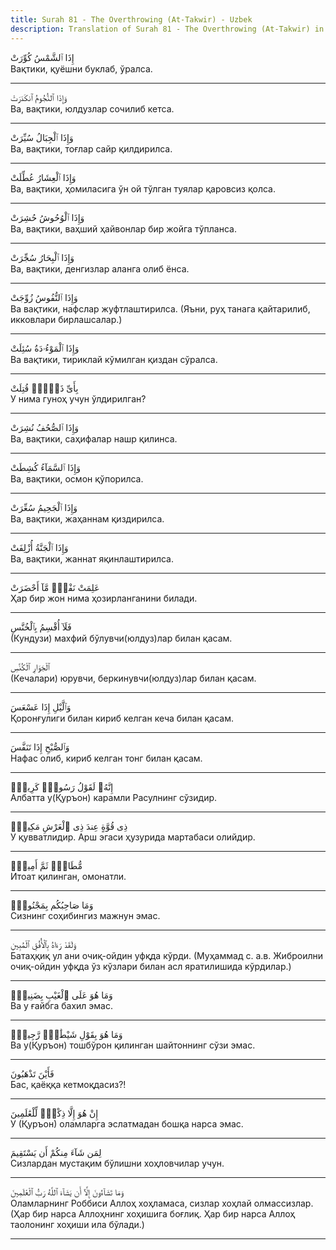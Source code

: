 ```yaml
---
title: Surah 81 - The Overthrowing (At-Takwir) - Uzbek
description: Translation of Surah 81 - The Overthrowing (At-Takwir) in Uzbek
---
```





<Aside type="quran" title="1">
إِذَا ٱلشَّمْسُ كُوِّرَتْ
</Aside>

<Aside type="reference" title="1">
Вақтики, қуёшни буклаб, ўралса.
</Aside>

---

<Aside type="quran" title="2">
وَإِذَا ٱلنُّجُومُ ٱنكَدَرَتْ
</Aside>

<Aside type="reference" title="2">
Ва, вақтики, юлдузлар сочилиб кетса.
</Aside>

---

<Aside type="quran" title="3">
وَإِذَا ٱلْجِبَالُ سُيِّرَتْ
</Aside>

<Aside type="reference" title="3">
Ва, вақтики, тоғлар сайр қилдирилса.
</Aside>

---

<Aside type="quran" title="4">
وَإِذَا ٱلْعِشَارُ عُطِّلَتْ
</Aside>

<Aside type="reference" title="4">
Ва, вақтики, ҳомиласига ўн ой тўлган туялар қаровсиз қолса.
</Aside>

---

<Aside type="quran" title="5">
وَإِذَا ٱلْوُحُوشُ حُشِرَتْ
</Aside>

<Aside type="reference" title="5">
Ва, вақтики, ваҳший ҳайвонлар бир жойга тўпланса.
</Aside>

---

<Aside type="quran" title="6">
وَإِذَا ٱلْبِحَارُ سُجِّرَتْ
</Aside>

<Aside type="reference" title="6">
Ва, вақтики, денгизлар аланга олиб ёнса.
</Aside>

---

<Aside type="quran" title="7">
وَإِذَا ٱلنُّفُوسُ زُوِّجَتْ
</Aside>

<Aside type="reference" title="7">
Ва вақтики, нафслар жуфтлаштирилса. (Яъни, руҳ танага қайтарилиб, икковлари бирлашсалар.)
</Aside>

---

<Aside type="quran" title="8">
وَإِذَا ٱلْمَوْءُۥدَةُ سُئِلَتْ
</Aside>

<Aside type="reference" title="8">
Ва вақтики, тириклай кўмилган қиздан сўралса.
</Aside>

---

<Aside type="quran" title="9">
بِأَىِّ ذَنۢبٍۢ قُتِلَتْ
</Aside>

<Aside type="reference" title="9">
У нима гуноҳ учун ўлдирилган?
</Aside>

---

<Aside type="quran" title="10">
وَإِذَا ٱلصُّحُفُ نُشِرَتْ
</Aside>

<Aside type="reference" title="10">
Ва, вақтики, саҳифалар нашр қилинса.
</Aside>

---

<Aside type="quran" title="11">
وَإِذَا ٱلسَّمَآءُ كُشِطَتْ
</Aside>

<Aside type="reference" title="11">
Ва, вақтики, осмон қўпорилса.
</Aside>

---

<Aside type="quran" title="12">
وَإِذَا ٱلْجَحِيمُ سُعِّرَتْ
</Aside>

<Aside type="reference" title="12">
Ва, вақтики, жаҳаннам қиздирилса.
</Aside>

---

<Aside type="quran" title="13">
وَإِذَا ٱلْجَنَّةُ أُزْلِفَتْ
</Aside>

<Aside type="reference" title="13">
Ва, вақтики, жаннат яқинлаштирилса.
</Aside>

---

<Aside type="quran" title="14">
عَلِمَتْ نَفْسٌۭ مَّآ أَحْضَرَتْ
</Aside>

<Aside type="reference" title="14">
Ҳар бир жон нима ҳозирланганини билади.
</Aside>

---

<Aside type="quran" title="15">
فَلَآ أُقْسِمُ بِٱلْخُنَّسِ
</Aside>

<Aside type="reference" title="15">
(Кундузи) махфий бўлувчи(юлдуз)лар билан қасам.
</Aside>

---

<Aside type="quran" title="16">
ٱلْجَوَارِ ٱلْكُنَّسِ
</Aside>

<Aside type="reference" title="16">
(Кечалари) юрувчи, беркинувчи(юлдуз)лар билан қасам.
</Aside>

---

<Aside type="quran" title="17">
وَٱلَّيْلِ إِذَا عَسْعَسَ
</Aside>

<Aside type="reference" title="17">
Қоронғулиги билан кириб келган кеча билан қасам.
</Aside>

---

<Aside type="quran" title="18">
وَٱلصُّبْحِ إِذَا تَنَفَّسَ
</Aside>

<Aside type="reference" title="18">
Нафас олиб, кириб келган тонг билан қасам.
</Aside>

---

<Aside type="quran" title="19">
إِنَّهُۥ لَقَوْلُ رَسُولٍۢ كَرِيمٍۢ
</Aside>

<Aside type="reference" title="19">
Албатта у(Қуръон) карамли Расулнинг сўзидир.
</Aside>

---

<Aside type="quran" title="20">
ذِى قُوَّةٍ عِندَ ذِى ٱلْعَرْشِ مَكِينٍۢ
</Aside>

<Aside type="reference" title="20">
У қувватлидир. Арш эгаси ҳузурида мартабаси олийдир.
</Aside>

---

<Aside type="quran" title="21">
مُّطَاعٍۢ ثَمَّ أَمِينٍۢ
</Aside>

<Aside type="reference" title="21">
Итоат қилинган, омонатли.
</Aside>

---

<Aside type="quran" title="22">
وَمَا صَاحِبُكُم بِمَجْنُونٍۢ
</Aside>

<Aside type="reference" title="22">
Сизнинг соҳибингиз мажнун эмас.
</Aside>

---

<Aside type="quran" title="23">
وَلَقَدْ رَءَاهُ بِٱلْأُفُقِ ٱلْمُبِينِ
</Aside>

<Aside type="reference" title="23">
Батаҳқиқ ул ани очиқ-ойдин уфқда кўрди. (Муҳаммад с. а.в. Жиброилни очиқ-ойдин уфқда ўз кўзлари билан асл яратилишида кўрдилар.)
</Aside>

---

<Aside type="quran" title="24">
وَمَا هُوَ عَلَى ٱلْغَيْبِ بِضَنِينٍۢ
</Aside>

<Aside type="reference" title="24">
Ва у ғайбга бахил эмас.
</Aside>

---

<Aside type="quran" title="25">
وَمَا هُوَ بِقَوْلِ شَيْطَٰنٍۢ رَّجِيمٍۢ
</Aside>

<Aside type="reference" title="25">
Ва у(Қуръон) тошбўрон қилинган шайтоннинг сўзи эмас.
</Aside>

---

<Aside type="quran" title="26">
فَأَيْنَ تَذْهَبُونَ
</Aside>

<Aside type="reference" title="26">
Бас, қаёққа кетмоқдасиз?!
</Aside>

---

<Aside type="quran" title="27">
إِنْ هُوَ إِلَّا ذِكْرٌۭ لِّلْعَٰلَمِينَ
</Aside>

<Aside type="reference" title="27">
У (Қуръон) оламларга эслатмадан бошқа нарса эмас.
</Aside>

---

<Aside type="quran" title="28">
لِمَن شَآءَ مِنكُمْ أَن يَسْتَقِيمَ
</Aside>

<Aside type="reference" title="28">
Сизлардан мустақим бўлишни хоҳловчилар учун.
</Aside>

---

<Aside type="quran" title="29">
وَمَا تَشَآءُونَ إِلَّآ أَن يَشَآءَ ٱللَّهُ رَبُّ ٱلْعَٰلَمِينَ
</Aside>

<Aside type="reference" title="29">
Оламларнинг Роббиси Аллоҳ хоҳламаса, сизлар хоҳлай олмассизлар. (Ҳар бир нарса Аллоҳнинг хоҳишига боғлиқ. Ҳар бир нарса Аллоҳ таолонинг хоҳиши ила бўлади.)
</Aside>

---
